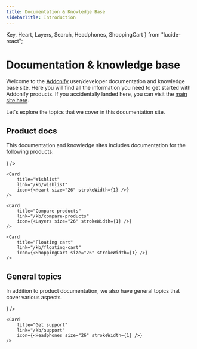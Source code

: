 ```yaml
---
title: Documentation & Knowledge Base
sidebarTitle: Introduction
---
```


Key,
Heart,
Layers,
Search,
Headphones,
ShoppingCart
} from "lucide-react";


# Documentation & knowledge base

Welcome to the [Addonify](https://addonify.com) user/developer documentation and knowledge base site. Here you will find all the information you need to get started with Addonify products. If you accidentally landed here, you can visit the [main site here](https://addonify.com). 

Let's explore the topics that we cover in this documentation site.

## Product docs

This documentation and knowledge sites includes documentation for the following products:

<Cards>
	<Card 
		title="Quick view" 
		link="/kb/quick-view" 
		icon={<Search size="26" strokeWidth={1} />} 
	/>

	<Card 
		title="Wishlist" 
		link="/kb/wishlist" 
		icon={<Heart size="26" strokeWidth={1} />} 
	/>

	<Card 
		title="Compare products" 
		link="/kb/compare-products" 
		icon={<Layers size="26" strokeWidth={1} />} 
	/>

	<Card 
		title="Floating cart" 
		link="/kb/floating-cart" 
		icon={<ShoppingCart size="26" strokeWidth={1} />} 
	/>
</Cards>

## General topics

In addition to product documentation, we also have general topics that cover various aspects.

<Cards>
	<Card 
		title="License management" 
		link="/kb/license" 
		icon={<Key size="26" strokeWidth={1} />} 
	/>

	<Card 
		title="Get support" 
		link="/kb/support" 
		icon={<Headphones size="26" strokeWidth={1} />} 
	/>
</Cards>



